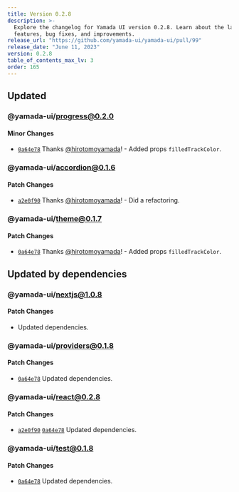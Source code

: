 ```yaml
---
title: Version 0.2.8
description: >-
  Explore the changelog for Yamada UI version 0.2.8. Learn about the latest
  features, bug fixes, and improvements.
release_url: "https://github.com/yamada-ui/yamada-ui/pull/99"
release_date: "June 11, 2023"
version: 0.2.8
table_of_contents_max_lv: 3
order: 165
---
```


## Updated

### @yamada-ui/progress@0.2.0

#### Minor Changes

- [`0a64e78`](https://github.com/hirotomoyamada/yamada-ui/commit/0a64e7895dc1bbb2cba5230e9e7d16836f5a2f4c) Thanks [@hirotomoyamada](https://github.com/hirotomoyamada)! - Added props `filledTrackColor`.

### @yamada-ui/accordion@0.1.6

#### Patch Changes

- [`a2e0f90`](https://github.com/hirotomoyamada/yamada-ui/commit/a2e0f90d44bf83191c6bf252faa4976deeee7a91) Thanks [@hirotomoyamada](https://github.com/hirotomoyamada)! - Did a refactoring.

### @yamada-ui/theme@0.1.7

#### Patch Changes

- [`0a64e78`](https://github.com/hirotomoyamada/yamada-ui/commit/0a64e7895dc1bbb2cba5230e9e7d16836f5a2f4c) Thanks [@hirotomoyamada](https://github.com/hirotomoyamada)! - Added props `filledTrackColor`.

## Updated by dependencies

### @yamada-ui/nextjs@1.0.8

#### Patch Changes

- Updated dependencies.

### @yamada-ui/providers@0.1.8

#### Patch Changes

- [`0a64e78`](https://github.com/hirotomoyamada/yamada-ui/commit/0a64e7895dc1bbb2cba5230e9e7d16836f5a2f4c) Updated dependencies.

### @yamada-ui/react@0.2.8

#### Patch Changes

- [`a2e0f90`](https://github.com/hirotomoyamada/yamada-ui/commit/a2e0f90d44bf83191c6bf252faa4976deeee7a91) [`0a64e78`](https://github.com/hirotomoyamada/yamada-ui/commit/0a64e7895dc1bbb2cba5230e9e7d16836f5a2f4c) Updated dependencies.

### @yamada-ui/test@0.1.8

#### Patch Changes

- [`0a64e78`](https://github.com/hirotomoyamada/yamada-ui/commit/0a64e7895dc1bbb2cba5230e9e7d16836f5a2f4c) Updated dependencies.
